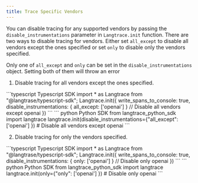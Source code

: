 ```yaml
---
title: Trace Specific Vendors
---
```


You can disable tracing for any supported vendors by passing the `disable_instrumentations` parameter in `Langtrace.init` function. There are two ways to disable tracing for vendors. Either set `all_except` to disable all vendors except the ones specified or set `only` to disable only the vendors specified.

<Warning>Only one of `all_except` and `only` can be set in the `disable_instrumentations` object. Setting both of them will throw an error </Warning>

1. Disable tracing for all vendors except the ones specified.

<CodeGroup>
```typescript Typescript SDK
import * as Langtrace from "@langtrase/typescript-sdk";
Langtrace.init({
  write_spans_to_console: true,
  disable_instrumentations: { all_except: ['openai'] } // Disable all vendors except openai
})
```
``` python Python SDK
from langtrace_python_sdk import langtrace
langtrace.init(disable_instrumentations={"all_except": ['openai'] }) # Disable all vendors except openai
```
</CodeGroup>

2. Disable tracing for only the vendors specified.

<CodeGroup>
```typescript Typescript SDK
import * as Langtrace from "@langtrase/typescript-sdk";
Langtrace.init({
  write_spans_to_console: true,
  disable_instrumentations: { only: ['openai'] } // Disable only openai
})
```
``` python Python SDK
from langtrace_python_sdk import langtrace
langtrace.init(only={"only": ['openai'] }) # Disable only openai
```
</CodeGroup>

